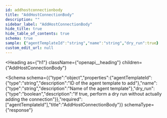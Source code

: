 ```yaml
---
id: addhostconnectionbody
title: "AddHostConnectionBody"
description: ""
sidebar_label: "AddHostConnectionBody"
hide_title: true
hide_table_of_contents: true
schema: true
sample: {"agentTemplateId":"string","name":"string","dry_run":true}
custom_edit_url: null
---
```



<Heading
  as={"h1"}
  className={"openapi__heading"}
  children={"AddHostConnectionBody"}
>
</Heading>





<Schema
  schema={{"type":"object","properties":{"agentTemplateId":{"type":"string","description":"ID of the agent template to add"},"name":{"type":"string","description":"Name of the agent template"},"dry_run":{"type":"boolean","description":"If true, perform a dry run without actually adding the connection"}},"required":["agentTemplateId"],"title":"AddHostConnectionBody"}}
  schemaType={"response"}
>
  
</Schema>
            